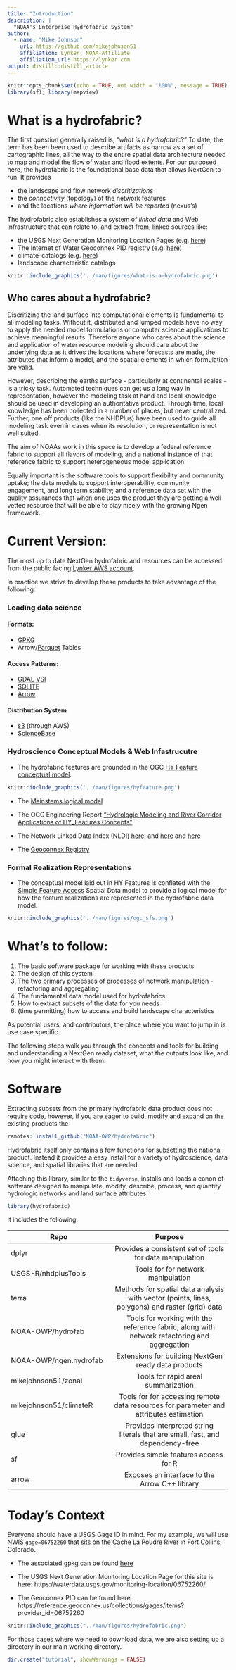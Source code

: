 ```yaml
---
title: "Introduction"
description: |
  "NOAA's Enterprise Hydrofabric System"
author:
  - name: "Mike Johnson"
    url: https://github.com/mikejohnson51
    affiliation: Lynker, NOAA-Affiliate
    affiliation_url: https://lynker.com
output: distill::distill_article
---
```


```r
knitr::opts_chunk$set(echo = TRUE, out.width = "100%", message = TRUE)
library(sf); library(mapview)
```

# What is a hydrofabric?

The first question generally raised is, "_what is a hydrofabric_?" To date, the term has been been used to describe artifacts as narrow as a set of cartographic lines, all the way to the entire spatial data architecture needed to map and model the flow of water and flood extents. 
For our purposed here, the hydrofabric is the foundational base data that allows NextGen to run. It provides 

  -  the landscape and flow network _discritizations_ 
  -  the _connectivity_ (topology) of the network features
  -  and the locations _where information will be reported_ (nexus's)

The hydrofabric also establishes a system of _linked data_ and Web infrastructure that can relate to, and extract from, linked sources like: 

  - the USGS Next Generation Monitoring Location Pages (e.g. [here](https://waterdata.usgs.gov/monitoring-location/06752260/))
  - The Internet of Water Geoconnex PID registry (e.g. [here](https://reference.geoconnex.us/collections))
  - climate-catalogs (e.g. [here](https://github.com/mikejohnson51/climateR-catalogs))
  - landscape characteristic catalogs 
  
```r
knitr::include_graphics('../man/figures/what-is-a-hydrofabric.png') 
```

## Who cares about a hydrofabric?

Discritizing the land surface into computational elements is fundamental to all modeling tasks. Without it, distributed and lumped models have no way to apply the needed model formulations or computer science applications to achieve meaningful results. Therefore anyone who cares about the science and application of water resource modeling should care about the underlying data as it drives the locations where forecasts are made, the attributes that inform a model, and the spatial elements in which formulation are valid.

However, describing the earths surface - particularly at continental scales - is a tricky task. Automated techniques can get us a long way in representation, however the modeling task at hand and local knowledge should be used in developing an authoritative product. Through time, local knowledge has been collected in a number of places, but never centralized. Further, one off products (like the NHDPlus) have been used to guide all modeling task even in cases when its resolution, or representation is not well suited.

The aim of NOAAs work in this space is to develop a federal reference fabric to support all flavors of modeling, and a national instance of that reference fabric to support heterogeneous model application.

Equally important is the software tools to support flexibility and community uptake; the data models to support interoperability, community engagement, and long term stability; and a reference data set with the quality assurances that when one uses the product they are getting a well vetted resource that will be able to play nicely with the growing Ngen framework.


# Current Version:

The most up to date NextGen hydrofabric and resources can be accessed from the public facing [Lynker AWS account](https://www.lynker-spatial.com/index.html).

In practice we strive to develop these products to take advantage of the following:

### Leading data science

#### Formats:

  - [GPKG](https://www.geopackage.org)
  - Arrow/[Parquet](https://parquet.apache.org/docs/overview/) Tables
  
#### Access Patterns: 

  - [GDAL VSI](https://www.google.com/url?sa=t&rct=j&q=&esrc=s&source=web&cd=&cad=rja&uact=8&ved=2ahUKEwil-fWKx_D-AhWCIzQIHXIHDD4QwqsBegQIAxAE&url=https%3A%2F%2Fwww.youtube.com%2Fwatch%3Fv%3DauK_gPR-e7M&usg=AOvVaw2ITVtXkwdDj5PCzIfSQwbW) 
  - [SQLITE](https://sqlite.org/index.html)
  - [Arrow](https://arrow.apache.org)
  
#### Distribution System

  - [s3](https://docs.aws.amazon.com/AmazonS3/latest/userguide/Welcome.html) (through AWS)
  - [ScienceBase](https://www.usgs.gov)


### Hydroscience Conceptual Models & Web Infastrucutre

 - The hydrofabric features are grounded in the OGC [HY Feature conceptual model](https://docs.opengeospatial.org/is/14-111r6/14-111r6.html).
 
 
```r
knitr::include_graphics('../man/figures/hyfeature.png')
```
 
 - The [Mainstems logical model](https://www.sciencedirect.com/science/article/pii/S1364815220309841)
 
 - The OGC Engineering Report ["Hydrologic Modeling and River Corridor Applications of HY_Features Concepts"](https://docs.ogc.org/per/22-040.html)

 - The Network Linked Data Index (NLDI) [here](https://waterdata.usgs.gov/blog/nldi-intro/), and [here](https://rconnect.usgs.gov/dataRetrieval/articles/nldi.html) and [here](https://hyriver.readthedocs.io/en/latest/autoapi/pynhd/pynhd/index.html)
 
 - The [Geoconnex Registry](https://geoconnex.internetofwater.dev)
 

### Formal Realization Representations

- The conceptual model laid out in HY Features is conflated with the [Simple Feature Access](https://www.ogc.org/standard/sfa/) Spatial Data model to provide a logical model for how the feature realizations are represented in the hydrofabric data model.

```r
knitr::include_graphics('../man/figures/ogc_sfs.png')
```


# What's to follow:

1) The basic software package for working with these products
2) The design of this system
3) The two primary processes of processes of network manipulation - refactoring and aggregating
4) The fundamental data model used for hydrofabrics
5) How to extract subsets of the data for you needs
6) (time permitting) how to access and build landscape characteristics

As potential users, and contributors, the place where you want to jump in is use case specific.

The following steps walk you through the concepts and tools for building and understanding a NextGen ready dataset, what the outputs look like, and how you might interact with them.

# Software

Extracting subsets from the primary hydrofabric data product does not require code, however, if you are eager to build, modify and expand on the existing products the 

```r
remotes::install_github("NOAA-OWP/hydrofabric")
```

Hydrofabric itself only contains a few functions for subsetting the national product. Instead it provides a easy install for a variety of hydroscience, data science, and spatial libraries that are needed.

Attaching this library, similar to the `tidyverse`, installs and loads a canon of software designed to manipulate, modify, describe, process, and quantify hydrologic networks and land surface attributes:

```r
library(hydrofabric)
```

It includes the following:

| Repo        | Purpose           | 
| ------------- |:-------------:| 
| dplyr      | Provides a consistent set of tools for data manipulation | 
| USGS-R/nhdplusTools      | Tools for for network manipulation | 
| terra      | Methods for spatial data analysis with vector (points, lines, polygons) and raster (grid) data | 
| NOAA-OWP/hydrofab      | Tools for working with the reference fabric, along with network refactoring and aggregation | 
| NOAA-OWP/ngen.hydrofab      | Extensions for building NextGen ready data products | 
| mikejohnson51/zonal      | Tools for rapid areal summarization |
| mikejohnson51/climateR      | Tools for for accessing remote data resources for parameter and attributes estimation | 
| glue      | Provides interpreted string literals that are small, fast, and dependency-free | 
| sf      | Provides simple features access for R | 
| arrow      | Exposes an interface to the Arrow C++ library | 

# Today's Context

Everyone should have a USGS Gage ID in mind. For my example, we will use NWIS `gage=06752260` that sits on the Cache La Poudre River in Fort Collins, Colorado. 

  - The associated gpkg can be found [here](https://lynker-spatial.s3.amazonaws.com/tutorial/poudre.gpkg)
  
  - The USGS Next Generation Monitoring Location Page for this site is here: https://waterdata.usgs.gov/monitoring-location/06752260/
  - The Geoconnex PID can be found here: https://reference.geoconnex.us/collections/gages/items?provider_id=06752260
  
```r
knitr::include_graphics("../man/figures/hydrofabric.png")
```


For those cases where we need to download data, we are also setting up a directory in our main working directory.

```r
dir.create("tutorial", showWarnings = FALSE)
```
  

